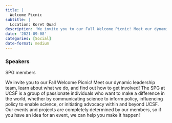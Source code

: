 ```yaml
---
title: |
  Welcome Picnic
subtitle: |
  Location: Koret Quad
description: 'We invite you to our Fall Welcome Picnic! Meet our dynamic leadership team, learn about what we do, and find out how to get involved! The SPG at UCSF is a group of passionate individuals who want to make a difference in the world, whether by communicating science to inform policy, influencing policy to enable science, or initiating advocacy within and beyond UCSF.'
date: '2021-09-08'
categories: [Social]
date-format: medium 
---
```



### Speakers  
SPG members

We invite you to our Fall Welcome Picnic! Meet our dynamic leadership team, learn about what we do, and find out how to get involved! The SPG at UCSF is a group of passionate individuals who want to make a difference in the world, whether by communicating science to inform policy, influencing policy to enable science, or initiating advocacy within and beyond UCSF. Our events and projects are completely determined by our members, so if you have an idea for an event, we can help you make it happen!


